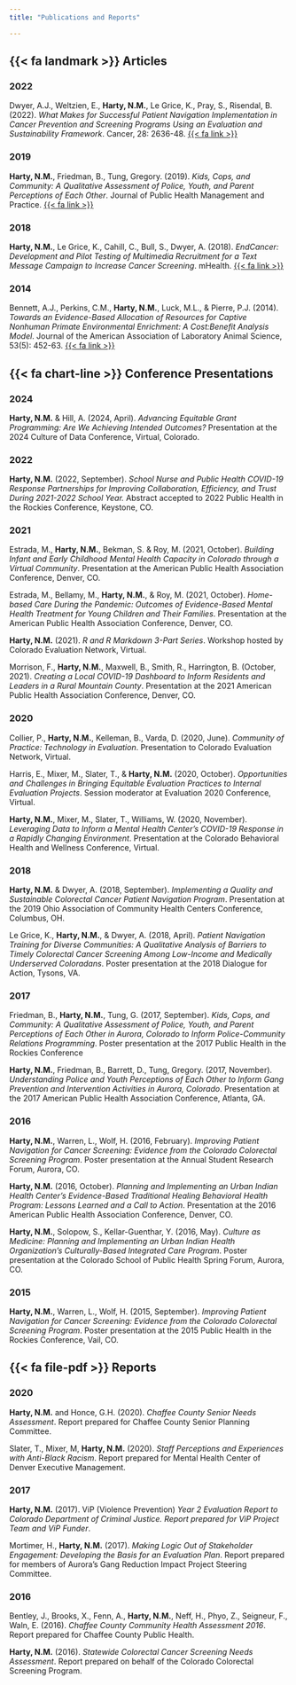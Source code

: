 ```yaml
---
title: "Publications and Reports"

---
```


::: {.panel-tabset}

## {{< fa landmark >}} Articles  

### 2022  

Dwyer, A.J., Weltzien, E., **Harty, N.M.**, Le Grice, K., Pray, S., Risendal, B. (2022). *What Makes for Successful Patient Navigation Implementation in Cancer Prevention and Screening Programs Using an Evaluation and Sustainability Framework*. Cancer, 28: 2636-48. [{{< fa link >}}](https://acsjournals.onlinelibrary.wiley.com/doi/10.1002/cncr.34058)    
  
### 2019  

**Harty, N.M.**, Friedman, B., Tung, Gregory. (2019). *Kids, Cops, and Community: A Qualitative Assessment of Police, Youth, and Parent Perceptions of Each Other*. Journal of Public Health Management and Practice. [{{< fa link >}}](https://pubmed.ncbi.nlm.nih.gov/30789600/)    
  
### 2018  

**Harty, N.M.**, Le Grice, K., Cahill, C., Bull, S., Dwyer, A. (2018). *EndCancer: Development and Pilot Testing of Multimedia Recruitment for a Text Message Campaign to Increase Cancer Screening*. mHealth. [{{< fa link >}}](https://www.ncbi.nlm.nih.gov/pmc/articles/PMC6232046/)      
  
### 2014  
Bennett, A.J., Perkins, C.M., **Harty, N.M.**, Luck, M.L., & Pierre, P.J. (2014). *Towards an Evidence-Based Allocation of Resources for Captive Nonhuman Primate Environmental Enrichment: A Cost:Benefit Analysis Model*. Journal of the American Association of Laboratory Animal Science, 53(5): 452-63. [{{< fa link >}}](https://www.ncbi.nlm.nih.gov/pmc/articles/PMC4181686/)
  


## {{< fa chart-line >}}  Conference Presentations  

### 2024

**Harty, N.M.** & Hill, A. (2024, April). *Advancing Equitable Grant Programming: Are We Achieving Intended Outcomes?* Presentation at the 2024 Culture of Data Conference, Virtual, Colorado.


### 2022  

**Harty, N.M.** (2022, September). *School Nurse and Public Health COVID-19 Response Partnerships for Improving Collaboration, Efficiency, and Trust During 2021-2022 School Year.* Abstract accepted to 2022 Public Health in the Rockies Conference, Keystone, CO.

### 2021  

Estrada, M., **Harty, N.M.**, Bekman, S. & Roy, M. (2021, October). *Building Infant and Early Childhood Mental Health Capacity in Colorado through a Virtual Community*. Presentation at the American Public Health Association Conference, Denver, CO.  
  
Estrada, M., Bellamy, M., **Harty, N.M.**, & Roy, M. (2021, October). *Home-based Care During the Pandemic: Outcomes of Evidence-Based Mental Health Treatment for Young Children and Their Families*. Presentation at the American Public Health Association Conference, Denver, CO.  

**Harty, N.M.** (2021). *R and R Markdown 3-Part Series*. Workshop hosted by Colorado Evaluation Network, Virtual.
  
Morrison, F., **Harty, N.M.**, Maxwell, B., Smith, R., Harrington, B. (October, 2021). *Creating a Local COVID-19 Dashboard to Inform Residents and Leaders in a Rural Mountain County*. Presentation at the 2021 American Public Health Association Conference, Denver, CO.  

### 2020  

Collier, P., **Harty, N.M.**, Kelleman, B., Varda, D. (2020, June). *Community of Practice: Technology in Evaluation*. Presentation to Colorado Evaluation Network, Virtual.  

Harris, E., Mixer, M., Slater, T., & **Harty, N.M.** (2020, October). *Opportunities and Challenges in Bringing Equitable Evaluation Practices to Internal Evaluation Projects*. Session moderator at Evaluation 2020 Conference, Virtual.  

**Harty, N.M.**, Mixer, M., Slater, T., Williams, W. (2020, November). *Leveraging Data to Inform a Mental Health Center's COVID-19 Response in a Rapidly Changing Environment*. Presentation at the Colorado Behavioral Health and Wellness Conference, Virtual.   
  
### 2018  

**Harty, N.M.** & Dwyer, A. (2018, September). *Implementing a Quality and Sustainable Colorectal Cancer Patient Navigation Program*. Presentation at the 2019 Ohio Association of Community Health Centers Conference, Columbus, OH.  

Le Grice, K., **Harty, N.M.**, & Dwyer, A. (2018, April). *Patient Navigation Training for Diverse Communities: A Qualitative Analysis of Barriers to Timely Colorectal Cancer Screening Among Low-Income and Medically Underserved Coloradans*. Poster presentation at the 2018 Dialogue for Action, Tysons, VA.  

### 2017  

Friedman, B., **Harty, N.M.**, Tung, G. (2017, September). *Kids, Cops, and Community: A Qualitative Assessment of Police, Youth, and Parent Perceptions of Each Other in Aurora, Colorado to Inform Police-Community Relations Programming*. Poster presentation at the 2017 Public Health in the Rockies Conference  
  
**Harty, N.M.**, Friedman, B., Barrett, D., Tung, Gregory. (2017, November). *Understanding Police and Youth Perceptions of Each Other to Inform Gang Prevention and Intervention Activities in Aurora, Colorado*. Presentation at the 2017 American Public Health Association Conference, Atlanta, GA.  

### 2016  

**Harty, N.M.**, Warren, L., Wolf, H. (2016, February). *Improving Patient Navigation for Cancer Screening: Evidence from the Colorado Colorectal Screening Program*. Poster presentation at the Annual Student Research Forum, Aurora, CO.  

**Harty, N.M.** (2016, October). *Planning and Implementing an Urban Indian Health Center's Evidence-Based Traditional Healing Behavioral Health Program: Lessons Learned and a Call to Action*. Presentation at the 2016 American Public Health Association Conference, Denver, CO.   
  
**Harty, N.M.**, Solopow, S., Kellar-Guenthar, Y. (2016, May). *Culture as Medicine: Planning and Implementing an Urban Indian Health Organization’s Culturally-Based Integrated Care Program*. Poster presentation at the Colorado School of Public Health Spring Forum, Aurora, CO.  
  
### 2015  

**Harty, N.M.**, Warren, L., Wolf, H. (2015, September). *Improving Patient Navigation for Cancer Screening: Evidence from the Colorado Colorectal Screening Program*. Poster presentation at the 2015 Public Health in the Rockies Conference, Vail, CO.  


## {{< fa file-pdf >}} Reports  

### 2020  

**Harty, N.M.** and Honce, G.H. (2020). *Chaffee County Senior Needs Assessment*. Report prepared for Chaffee County Senior Planning Committee.  
  
Slater, T., Mixer, M, **Harty, N.M.** (2020). *Staff Perceptions and Experiences with Anti-Black Racism*. Report prepared for Mental Health Center of Denver Executive Management.  

### 2017  

**Harty, N.M.** (2017). ViP (Violence Prevention) *Year 2 Evaluation Report to Colorado Department of Criminal Justice. Report prepared for ViP Project Team and ViP Funder*.  

Mortimer, H., **Harty, N.M.** (2017). *Making Logic Out of Stakeholder Engagement: Developing the Basis for an Evaluation Plan*. Report prepared for members of Aurora’s Gang Reduction Impact Project Steering Committee.  

### 2016  
Bentley, J., Brooks, X., Fenn, A., **Harty, N.M.**, Neff, H., Phyo, Z., Seigneur, F., Waln, E. (2016). *Chaffee County Community Health Assessment 2016*. Report prepared for Chaffee County Public Health.  

**Harty, N.M.** (2016). *Statewide Colorectal Cancer Screening Needs Assessment*. Report prepared on behalf of the Colorado Colorectal Screening Program.  


:::